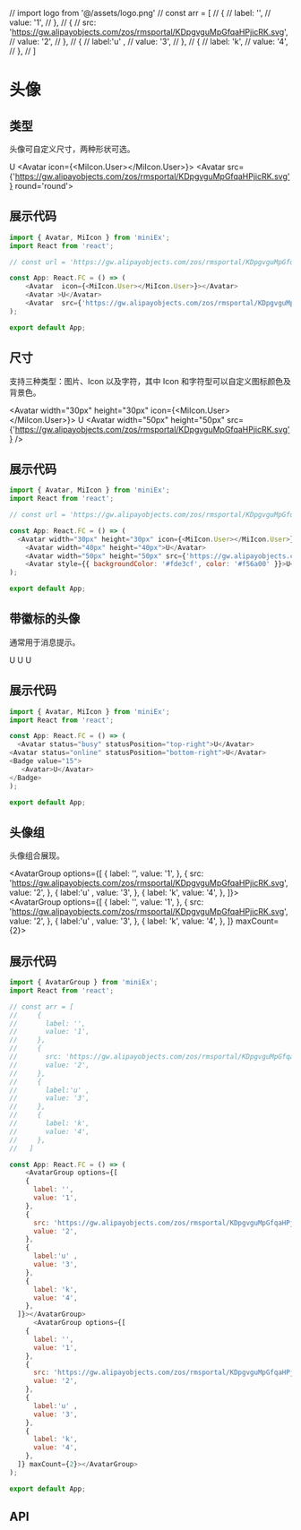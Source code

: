 // import logo from '@/assets/logo.png'
// const arr = [
//     {
//       label: '',
//       value: '1',
//     },
//     {
//       src: 'https://gw.alipayobjects.com/zos/rmsportal/KDpgvguMpGfqaHPjicRK.svg',
//       value: '2',
//     },
//     {
//       label:'u' ,
//       value: '3',
//     },
//     {
//       label: 'k',
//       value: '4',
//     },
//   ]

# 头像

## 类型
头像可自定义尺寸，两种形状可选。

<Avatar>U</Avatar>
<Avatar icon={<MiIcon.User></MiIcon.User>}></Avatar>
<Avatar src={'https://gw.alipayobjects.com/zos/rmsportal/KDpgvguMpGfqaHPjicRK.svg'} round='round'></Avatar>

## 展示代码

```js
import { Avatar, MiIcon } from 'miniEx';
import React from 'react';

// const url = 'https://gw.alipayobjects.com/zos/rmsportal/KDpgvguMpGfqaHPjicRK.svg';

const App: React.FC = () => (
    <Avatar  icon={<MiIcon.User></MiIcon.User>}></Avatar>
    <Avatar >U</Avatar>
    <Avatar  src={'https://gw.alipayobjects.com/zos/rmsportal/KDpgvguMpGfqaHPjicRK.svg'} />
);

export default App;
```

## 尺寸
支持三种类型：图片、Icon 以及字符，其中 Icon 和字符型可以自定义图标颜色及背景色。

<Avatar width="30px" height="30px" icon={<MiIcon.User></MiIcon.User>}></Avatar>
<Avatar width="40px" height="40px">U</Avatar>
<Avatar width="50px" height="50px" src={'https://gw.alipayobjects.com/zos/rmsportal/KDpgvguMpGfqaHPjicRK.svg'} />

## 展示代码

```js
import { Avatar, MiIcon } from 'miniEx';
import React from 'react';

// const url = 'https://gw.alipayobjects.com/zos/rmsportal/KDpgvguMpGfqaHPjicRK.svg';

const App: React.FC = () => (
  <Avatar width="30px" height="30px" icon={<MiIcon.User></MiIcon.User>}></Avatar>
    <Avatar width="40px" height="40px">U</Avatar>
    <Avatar width="50px" height="50px" src={'https://gw.alipayobjects.com/zos/rmsportal/KDpgvguMpGfqaHPjicRK.svg'} />
    <Avatar style={{ backgroundColor: '#fde3cf', color: '#f56a00' }}>U</Avatar>
);

export default App;
```

## 带徽标的头像
通常用于消息提示。

<Avatar status="busy" statusPosition="top-right">U</Avatar>
<Avatar status="online" statusPosition="bottom-right">U</Avatar>
<Badge value="15">
   <Avatar>U</Avatar>
</Badge>


## 展示代码

```js
import { Avatar, MiIcon } from 'miniEx';
import React from 'react';

const App: React.FC = () => (
  <Avatar status="busy" statusPosition="top-right">U</Avatar>
<Avatar status="online" statusPosition="bottom-right">U</Avatar>
<Badge value="15">
   <Avatar>U</Avatar>
</Badge>
);

export default App;
```


## 头像组
头像组合展现。

<AvatarGroup options={[
    {
      label: '',
      value: '1',
    },
    {
      src: 'https://gw.alipayobjects.com/zos/rmsportal/KDpgvguMpGfqaHPjicRK.svg',
      value: '2',
    },
    {
      label:'u' ,
      value: '3',
    },
    {
      label: 'k',
      value: '4',
    },
  ]}></AvatarGroup>
<AvatarGroup options={[
    {
      label: '',
      value: '1',
    },
    {
      src: 'https://gw.alipayobjects.com/zos/rmsportal/KDpgvguMpGfqaHPjicRK.svg',
      value: '2',
    },
    {
      label:'u' ,
      value: '3',
    },
    {
      label: 'k',
      value: '4',
    },
  ]} maxCount={2}></AvatarGroup>

## 展示代码

```js
import { AvatarGroup } from 'miniEx';
import React from 'react';

// const arr = [
//     {
//       label: '',
//       value: '1',
//     },
//     {
//       src: 'https://gw.alipayobjects.com/zos/rmsportal/KDpgvguMpGfqaHPjicRK.svg',
//       value: '2',
//     },
//     {
//       label:'u' ,
//       value: '3',
//     },
//     {
//       label: 'k',
//       value: '4',
//     },
//   ]

const App: React.FC = () => (
    <AvatarGroup options={[
    {
      label: '',
      value: '1',
    },
    {
      src: 'https://gw.alipayobjects.com/zos/rmsportal/KDpgvguMpGfqaHPjicRK.svg',
      value: '2',
    },
    {
      label:'u' ,
      value: '3',
    },
    {
      label: 'k',
      value: '4',
    },
  ]}></AvatarGroup>
      <AvatarGroup options={[
    {
      label: '',
      value: '1',
    },
    {
      src: 'https://gw.alipayobjects.com/zos/rmsportal/KDpgvguMpGfqaHPjicRK.svg',
      value: '2',
    },
    {
      label:'u' ,
      value: '3',
    },
    {
      label: 'k',
      value: '4',
    },
  ]} maxCount={2}></AvatarGroup>
);

export default App;
```
## API
